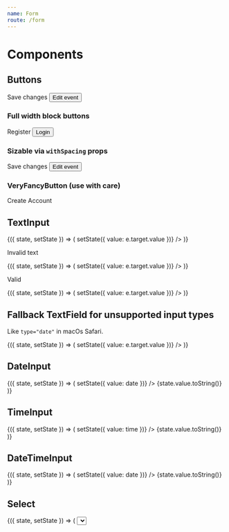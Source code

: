 ```yaml
---
name: Form
route: /form
---
```



# Components

## Buttons


<Playground>
  <FancyButton mr="s">Save changes</FancyButton>
  <Button>Edit event</Button>
</Playground>

### Full width block buttons

<Playground>
  <FancyButton mv="m" pa="m" block>
    Register
  </FancyButton>
  <Button mv="m" block>
    Login
  </Button>
</Playground>

### Sizable via `withSpacing` props

<Playground>
  <FancyButton pa="l" mr="s">
    Save changes
  </FancyButton>
  <Button pv="s" ph="xl">
    Edit event
  </Button>
</Playground>

### VeryFancyButton (use with care)

<Playground>
  <VeryFancyButton mv="m" pa="m" block>
    Create Account
  </VeryFancyButton>
</Playground>

## TextInput


<Playground>
  <State initial={{ value: "The Monsters" }}>
    {({ state, setState }) => (
      <TextInput
        id="test"
        label="Title"
        description="Band name, Festival name, etc."
        value={state.value}
        onChange={e => setState({ value: e.target.value })}
      />
    )}
  </State>
</Playground>

Invalid text

<Playground>
  <State initial={{ value: "" }}>
    {({ state, setState }) => (
      <TextInput
        id="test-error"
        label="Title"
        description="Band name, Festival name, etc."
        error="Please enter the name of the band"
        validate
        valid={false}
        value={state.value}
        onChange={e => setState({ value: e.target.value })}
      />
    )}
  </State>
</Playground>

Valid

<Playground>
  <State initial={{ value: "" }}>
    {({ state, setState }) => (
      <TextInput
        id="test-valid"
        label="Title"
        description="Band name, Festival name, etc."
        validate
        valid={true}
        value={state.value}
        onChange={e => setState({ value: e.target.value })}
      />
    )}
  </State>
</Playground>


## Fallback TextField for unsupported input types

Like `type="date"` in macOs Safari.

<Playground>
  <State initial={{ value: "" }}>
    {({ state, setState }) => (
      <ControlledFallbackInput
        id="test-valid"
        label="Date"
        value={state.value}
        onChange={e => setState({ value: e.target.value })}
      />
    )}
  </State>
</Playground>

## DateInput


<Playground>
  <State initial={{ value: new Date() }}>
    {({ state, setState }) => (
      <React.Fragment>
        <DateInput
          id="test"
          label="Date (DD MM YYYY)"
          value={state.value}
          onChange={(event, date) => setState({ value: date })}
        />
        {state.value.toString()}
      </React.Fragment>
    )}
  </State>
</Playground>

## TimeInput


<Playground>
  <State initial={{ value: new Date() }}>
    {({ state, setState }) => (
      <React.Fragment>
        <TimeInput
          id="test"
          label="Time"
          step={900 /* = 15 minutes */}
          value={state.value}
          onChange={(event, time) => setState({ value: time })}
        />
        {state.value.toString()}
      </React.Fragment>
    )}
  </State>
</Playground>

## DateTimeInput


<Playground>
  <State initial={{ value: new Date() }}>
    {({ state, setState }) => (
      <React.Fragment>
        <DateTimeInput
          id="test"
          dateLabel="Date"
          timeLabel="Door time"
          value={state.value}
          onChange={(event, date) => setState({ value: date })}
        />
        {state.value.toString()}
      </React.Fragment>
    )}
  </State>
</Playground>

## Select


<Playground>
  <State initial={{ value: { value: "one", label: "One" } }}>
    {({ state, setState }) => (
      <React.Fragment>
        <Select
          id="test"
          label="Numbers"
          value={state.value}
          onChange={date => setState({ value: date })}
          options={[
            { value: "one", label: "One" },
            { value: "two", label: "Two" },
            { value: "three", label: "Three" },
          ]}
        />
        {state.value.label.toString()}
      </React.Fragment>
    )}
  </State>
</Playground>

## SegmentedControl


<Playground>
  <State initial={{ value: "all" }}>
    {({ state, setState }) => (
      <SegmentedControl
        value={state.value}
        name="filter"
        onChange={e => setState({ value: e.target.value })}
      >
        <SegmentedControlOption value="all">All</SegmentedControlOption>
        <SegmentedControlOption value="mine">Mine</SegmentedControlOption>
      </SegmentedControl>
    )}
  </State>
</Playground>

<Playground>
  <State initial={{ value: "always" }}>
    {({ state, setState }) => (
      <SegmentedControl
        value={state.value}
        name="filter"
        label="Send notification on new events"
        onChange={e => setState({ value: e.target.value })}
      >
        <SegmentedControlOption value="always">Always</SegmentedControlOption>
        <SegmentedControlOption value="occasionally">
          Occasionally
        </SegmentedControlOption>
        <SegmentedControlOption value="never">Never</SegmentedControlOption>
      </SegmentedControl>
    )}
  </State>
</Playground>
